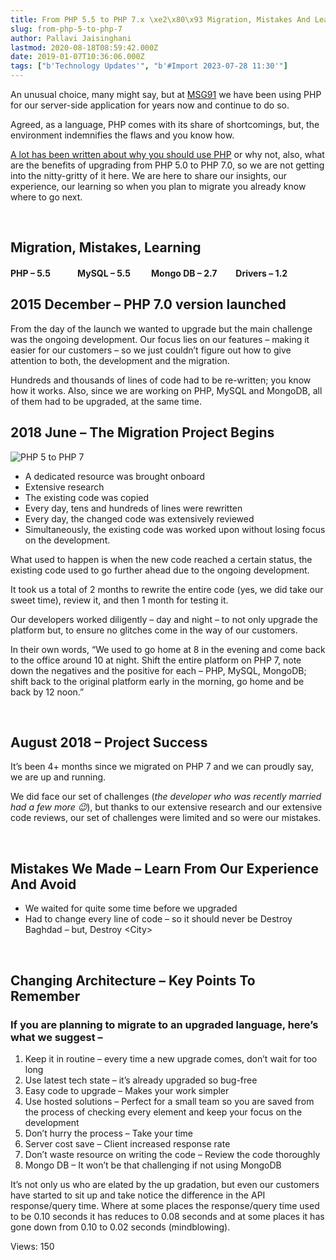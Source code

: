 ```yaml
---
title: From PHP 5.5 to PHP 7.x \xe2\x80\x93 Migration, Mistakes And Learning
slug: from-php-5-to-php-7
author: Pallavi Jaisinghani
lastmod: 2020-08-18T08:59:42.000Z
date: 2019-01-07T10:36:06.000Z
tags: ["b'Technology Updates'", "b'#Import 2023-07-28 11:30'"]
---
```


An unusual choice, many might say, but at [MSG91](https://msg91.com/?utm_source=blog&utm_medium=organic&utm_campaign=php) we have been using PHP for our server-side application for years now and continue to do so. 


Agreed, as a language, PHP comes with its share of shortcomings, but, the environment indemnifies the flaws and you know how. 


[A lot has been written about why you should use PHP](https://slack.engineering/taking-php-seriously-cf7a60065329) or why not, also, what are the benefits of upgrading from PHP 5.0 to PHP 7.0, so we are not getting into the nitty-gritty of it here. We are here to share our insights, our experience, our learning so when you plan to migrate you already know where to go next.


 


**Migration, Mistakes, Learning**
---------------------------------


#### PHP – 5.5             MySQL – 5.5          Mongo DB – 2.7         Drivers – 1.2



**2015 December – PHP 7.0 version launched**
--------------------------------------------


From the day of the launch we wanted to upgrade but the main challenge was the ongoing development. Our focus lies on our features – making it easier for our customers – so we just couldn’t figure out how to give attention to both, the development and the migration.


Hundreds and thousands of lines of code had to be re-written; you know how it works. Also, since we are working on PHP, MySQL and MongoDB, all of them had to be upgraded, at the same time.



**2018 June – The Migration Project Begins**
--------------------------------------------


![PHP 5 to PHP 7](https://images-msg91.s3.ap-south-1.amazonaws.com/content/images/wordpress/2019/01/20190107_153851-e1546855981412-225x300.jpg)


* A dedicated resource was brought onboard
* Extensive research
* The existing code was copied
* Every day, tens and hundreds of lines were rewritten
* Every day, the changed code was extensively reviewed
* Simultaneously, the existing code was worked upon without losing focus on the development.


What used to happen is when the new code reached a certain status, the existing code used to go further ahead due to the ongoing development.  

It took us a total of 2 months to rewrite the entire code (yes, we did take our sweet time), review it, and then 1 month for testing it. 


Our developers worked diligently – day and night – to not only upgrade the platform but, to ensure no glitches come in the way of our customers. 


In their own words, “We used to go home at 8 in the evening and come back to the office around 10 at night. Shift the entire platform on PHP 7, note down the negatives and the positive for each – PHP, MySQL, MongoDB; shift back to the original platform early in the morning, go home and be back by 12 noon.” 


 


**August 2018 – Project Success**
---------------------------------


It’s been 4+ months since we migrated on PHP 7 and we can proudly say, we are up and running.


We did face our set of challenges (*the developer who was recently married had a few more 😉*), but thanks to our extensive research and our extensive code reviews, our set of challenges were limited and so were our mistakes.


 


**Mistakes We Made – Learn From Our Experience And Avoid**
----------------------------------------------------------


* We waited for quite some time before we upgraded
* Had to change every line of code – so it should never be Destroy Baghdad – but, Destroy \<City>


 


**Changing Architecture – Key Points To Remember**
--------------------------------------------------


### If you are planning to migrate to an upgraded language, here’s what we suggest –


1. Keep it in routine – every time a new upgrade comes, don’t wait for too long
2. Use latest tech state – it’s already upgraded so bug-free
3. Easy code to upgrade – Makes your work simpler
4. Use hosted solutions – Perfect for a small team so you are saved from the process of checking every element and keep your focus on the development
5. Don’t hurry the process – Take your time
6. Server cost save – Client increased response rate
7. Don’t waste resource on writing the code – Review the code thoroughly
8. Mongo DB – It won’t be that challenging if not using MongoDB


It’s not only us who are elated by the up gradation, but even our customers have started to sit up and take notice the difference in the API response/query time. Where at some places the response/query time used to be 0.10 seconds it has reduces to 0.08 seconds and at some places it has gone down from 0.10 to 0.02 seconds (mindblowing).   




 Views: 150


